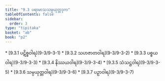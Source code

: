 ```yaml
---
title: "9.3 ပရာမာသသမ္ပယုတ္တဒုက"
tableOfContents: false
sidebar:
  order: 3
type: "tipitaka"
basket: "ab"
book: "p2"
---
```



<DynamicBreadcrumb />



<TableOfContents book="p2" section="9.3">
* [9.3.1 ပဋိစ္စဝါရ](9-3/9-3-1)
* [9.3.2 သဟဇာတဝါရ](9-3/9-3-2)
* [9.3.3 ပစ္စယဝါရ](9-3/9-3-3)
* [9.3.4 နိဿယဝါရ](9-3/9-3-4)
* [9.3.5 သံသဋ္ဌဝါရ](9-3/9-3-5)
* [9.3.6 သမ္ပယုတ္တဝါရ](9-3/9-3-6)
* [9.3.7 ပဉှာဝါရ](9-3/9-3-7)
</TableOfContents>